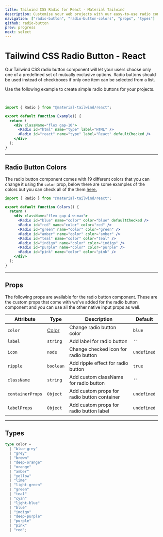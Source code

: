 ```yaml
---
title: Tailwind CSS Radio for React - Material Tailwind
description: Customise your web projects with our easy-to-use radio component for Tailwind CSS and React using Material Design guidelines.
navigation: ["radio-button", "radio-button-colors", "props", "types"]
github: radio-button
prev: progress
next: select
---
```


# Tailwind CSS Radio Button - React

Our Tailwind CSS radio button component will let your users choose only one of a predefined set of mutually exclusive options. Radio buttons should be used instead of checkboxes if only one item can be selected from a list.

Use the following example to create simple radio buttons for your projects.

<br />

<ComponentCard id="radio-button">
  <div className="flex gap-10">
    <Radio id="html" name="type" label="HTML" />
    <Radio id="react" name="type" label="React" defaultChecked />
  </div>
</ComponentCard>

```jsx showLineNumbers
import { Radio } from "@material-tailwind/react";

export default function Example() {
  return (
    <div className="flex gap-10">
      <Radio id="html" name="type" label="HTML" />
      <Radio id="react" name="type" label="React" defaultChecked />
    </div>
  );
}
```

---

## Radio Button Colors

The radio button component comes with 19 different colors that you can change it using the <Code>color</Code> prop, below there are some examples of the colors but you can check all of the them [here.](#props)

<ComponentCard id="radio-button-colors">
  <div className="flex gap-4 w-max">
    <Radio id="blue" name="color" color="blue" defaultChecked />
    <Radio id="red" name="color" color="red" />
    <Radio id="green" name="color" color="green" />
    <Radio id="amber" name="color" color="amber" />
    <Radio id="teal" name="color" color="teal" />
    <Radio id="indigo" name="color" color="indigo" />
    <Radio id="purple" name="color" color="purple" />
    <Radio id="pink" name="color" color="pink" />
  </div>
</ComponentCard>

```jsx showLineNumbers
import { Radio } from "@material-tailwind/react";

export default function Colors() {
  return (
    <div className="flex gap-4 w-max">
      <Radio id="blue" name="color" color="blue" defaultChecked />
      <Radio id="red" name="color" color="red" />
      <Radio id="green" name="color" color="green" />
      <Radio id="amber" name="color" color="amber" />
      <Radio id="teal" name="color" color="teal" />
      <Radio id="indigo" name="color" color="indigo" />
      <Radio id="purple" name="color" color="purple" />
      <Radio id="pink" name="color" color="pink" />
    </div>
  );
}
```

---

## Props

<span id="props" className="scroll-mt-48" />
The following props are available for the radio button component. These are the custom
props that come with we've added for the radio button component and you can use all
the other native input props as well.

| Attribute        | Type                       | Description                                 | Default                      |
| ---------------- | -------------------------- | ------------------------------------------- | ---------------------------- |
| `color`          | [Color](#types)            | Change radio button color                   | <Code small>blue</Code>      |
| `label`          | <Code small>string</Code>  | Add label for radio button                  | `''`                         |
| `icon`           | <Code small>node</Code>    | Change checked icon for radio button        | <Code small>undefined</Code> |
| `ripple`         | <Code small>boolean</Code> | Add ripple effect for radio button          | <Code small>true</Code>      |
| `className`      | <Code small>string</Code>  | Add custom className for radio button       | `''`                         |
| `containerProps` | <Code small>Object</Code>  | Add custom props for radio button container | <Code small>undefined</Code> |
| `labelProps`     | <Code small>Object</Code>  | Add custom props for radio button label     | <Code small>undefined</Code> |

---

## Types

<span id="types" className="scroll-mt-48" />

```ts
type color =
  | "blue-grey"
  | "grey"
  | "brown"
  | "deep-orange"
  | "orange"
  | "amber"
  | "yellow"
  | "lime"
  | "light-green"
  | "green"
  | "teal"
  | "cyan"
  | "light-blue"
  | "blue"
  | "indigo"
  | "deep-purple"
  | "purple"
  | "pink"
  | "red";
```
